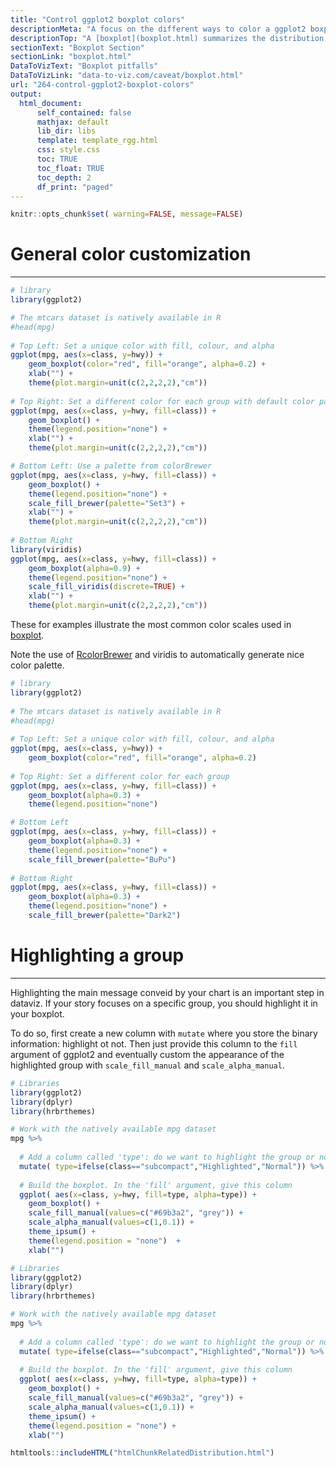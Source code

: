 ```yaml
---
title: "Control ggplot2 boxplot colors"
descriptionMeta: "A focus on the different ways to color a ggplot2 boxplot. Also describes how to highlight a specific group."
descriptionTop: "A [boxplot](boxplot.html) summarizes the distribution of a continuous variable. Different color scales can be apply to it, and this post describes how to do so using the ggplot2 library. It is notably described how to highlight a specific group of interest."
sectionText: "Boxplot Section"
sectionLink: "boxplot.html"
DataToVizText: "Boxplot pitfalls"
DataToVizLink: "data-to-viz.com/caveat/boxplot.html"
url: "264-control-ggplot2-boxplot-colors"
output:
  html_document:
      self_contained: false    
      mathjax: default
      lib_dir: libs
      template: template_rgg.html
      css: style.css
      toc: TRUE
      toc_float: TRUE
      toc_depth: 2
      df_print: "paged"
---
```



```r
knitr::opts_chunk$set( warning=FALSE, message=FALSE)
```

<div class="container" >


# General color customization
***


```r
# library
library(ggplot2)

# The mtcars dataset is natively available in R
#head(mpg)
 
# Top Left: Set a unique color with fill, colour, and alpha
ggplot(mpg, aes(x=class, y=hwy)) + 
    geom_boxplot(color="red", fill="orange", alpha=0.2) +
    xlab("") + 
    theme(plot.margin=unit(c(2,2,2,2),"cm"))
 
# Top Right: Set a different color for each group with default color palette
ggplot(mpg, aes(x=class, y=hwy, fill=class)) + 
    geom_boxplot() +
    theme(legend.position="none") +
    xlab("") + 
    theme(plot.margin=unit(c(2,2,2,2),"cm"))

# Bottom Left: Use a palette from colorBrewer
ggplot(mpg, aes(x=class, y=hwy, fill=class)) + 
    geom_boxplot() +
    theme(legend.position="none") +
    scale_fill_brewer(palette="Set3") +
    xlab("") + 
    theme(plot.margin=unit(c(2,2,2,2),"cm"))
 
# Bottom Right
library(viridis)
ggplot(mpg, aes(x=class, y=hwy, fill=class)) + 
    geom_boxplot(alpha=0.9) +
    theme(legend.position="none") +
    scale_fill_viridis(discrete=TRUE) +
    xlab("") + 
    theme(plot.margin=unit(c(2,2,2,2),"cm"))
```

<div class = "row">

<div class = "col-md-6  col-sm-12 align-self-center">

These for examples illustrate the most common color scales used in [boxplot](boxplot.html). 

Note the use of [RcolorBrewer](package/rColorBrewer.html) and viridis to automatically generate nice color palette.
</div>


<div class = "col-md-6  col-sm-12">

```r
# library
library(ggplot2)
 
# The mtcars dataset is natively available in R
#head(mpg)
 
# Top Left: Set a unique color with fill, colour, and alpha
ggplot(mpg, aes(x=class, y=hwy)) + 
    geom_boxplot(color="red", fill="orange", alpha=0.2)
 
# Top Right: Set a different color for each group
ggplot(mpg, aes(x=class, y=hwy, fill=class)) + 
    geom_boxplot(alpha=0.3) +
    theme(legend.position="none")

# Bottom Left
ggplot(mpg, aes(x=class, y=hwy, fill=class)) + 
    geom_boxplot(alpha=0.3) +
    theme(legend.position="none") +
    scale_fill_brewer(palette="BuPu")
 
# Bottom Right
ggplot(mpg, aes(x=class, y=hwy, fill=class)) + 
    geom_boxplot(alpha=0.3) +
    theme(legend.position="none") +
    scale_fill_brewer(palette="Dark2")
```
</div>
</div>








# Highlighting a group {#highlight}
***



<div class = "row">

<div class = "col-md-6  col-sm-12 align-self-center">

Highlighting the main message conveid by your chart is an important step in dataviz. If your story focuses on a specific group, you should highlight it in your boxplot.

To do so, first create a new column with `mutate` where you store the binary information: highlight ot not. Then just provide this column to the `fill` argument of ggplot2 and eventually custom the appearance of the highlighted group with `scale_fill_manual` and `scale_alpha_manual`.

</div>


<div class = "col-md-6  col-sm-12">

```r
# Libraries
library(ggplot2)
library(dplyr)
library(hrbrthemes)

# Work with the natively available mpg dataset
mpg %>% 
  
  # Add a column called 'type': do we want to highlight the group or not?
  mutate( type=ifelse(class=="subcompact","Highlighted","Normal")) %>%
  
  # Build the boxplot. In the 'fill' argument, give this column
  ggplot( aes(x=class, y=hwy, fill=type, alpha=type)) + 
    geom_boxplot() +
    scale_fill_manual(values=c("#69b3a2", "grey")) +
    scale_alpha_manual(values=c(1,0.1)) +
    theme_ipsum() +
    theme(legend.position = "none")  +
    xlab("")

```
</div>
</div>


```r
# Libraries
library(ggplot2)
library(dplyr)
library(hrbrthemes)

# Work with the natively available mpg dataset
mpg %>% 
  
  # Add a column called 'type': do we want to highlight the group or not?
  mutate( type=ifelse(class=="subcompact","Highlighted","Normal")) %>%
  
  # Build the boxplot. In the 'fill' argument, give this column
  ggplot( aes(x=class, y=hwy, fill=type, alpha=type)) + 
    geom_boxplot() +
    scale_fill_manual(values=c("#69b3a2", "grey")) +
    scale_alpha_manual(values=c(1,0.1)) +
    theme_ipsum() +
    theme(legend.position = "none") +
    xlab("")
```













<!-- Close container -->
</div>




```r
htmltools::includeHTML("htmlChunkRelatedDistribution.html")
```
